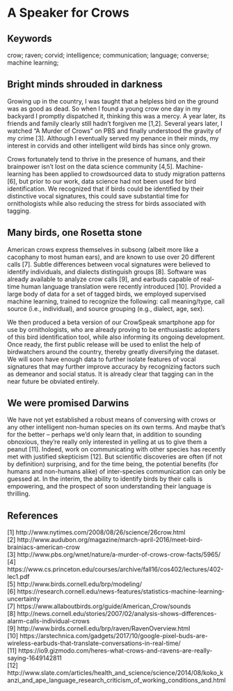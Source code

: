 # A Speaker for Crows {#speaker-for-the-crows}

## Keywords

crow; raven; corvid; intelligence; communication; language; converse; machine learning; 

## Bright minds shrouded in darkness

Growing up in the country, I was taught that a helpless bird on the ground was as good as dead. So when I found a young crow one day in my backyard I promptly dispatched it, thinking this was a mercy. A year later, its friends and family clearly still hadn't forgiven me [1,2]. Several years later, I watched "A Murder of Crows" on PBS and finally understood the gravity of my crime [3]. Although I eventually served my penance in their minds, my interest in corvids and other intelligent wild birds has since only grown. 

Crows fortunately tend to thrive in the presence of humans, and their brainpower isn't lost on the data science community [4,5]. Machine-learning has been applied to crowdsourced data to study migration patterns [6], but prior to our work, data science had not been used for bird identification. We recognized that if birds could be identified by their distinctive vocal signatures, this could save substantial time for ornithologists while also reducing the stress for birds associated with tagging. 

## Many birds, one Rosetta stone

American crows express themselves in subsong (albeit more like a cacophany to most human ears), and are known to use over 20 different calls [7]. Subtle differences between vocal signatures were believed to identify individuals, and dialects distinguish groups [8]. Software was already available to analyze crow calls [9], and earbuds capable of real-time human language translation were recently introduced [10]. Provided a large body of data for a set of tagged birds, we employed supervised machine learning, trained to recognize the following: call meaning/type, call source (i.e., individual), and source grouping (e.g., dialect, age, sex).

We then produced a beta version of our CrowSpeak smartphone app for use by ornithologists, who are already proving to be enthusiastic adopters of this bird identification tool, while also informing its ongoing development. Once ready, the first public release will be used to enlist the help of birdwatchers around the country, thereby greatly diversifying the dataset. We will soon have enough data to further isolate features of vocal signatures that may further improve accuracy by recognizing factors such as demeanor and social status. It is already clear that tagging can in the near future be obviated entirely. 

## We were promised Darwins

We have not yet established a robust means of conversing with crows or any other intelligent non-human species on its own terms. And maybe that's for the better -- perhaps we'd only learn that, in addition to sounding obnoxious, they're really only interested in yelling at us to give them a peanut [11]. Indeed, work on communicating with other species has recently met with justified skepticism [12]. But scientific discoveries are often (if not by definition) surprising, and for the time being, the potential benefits (for humans and non-humans alike) of inter-species communication can only be guessed at. In the interim, the ability to identify birds by their calls is empowering, and the prospect of soon understanding their language is thrilling. 

## References

[1] http://www.nytimes.com/2008/08/26/science/26crow.html  
[2] http://www.audubon.org/magazine/march-april-2016/meet-bird-brainiacs-american-crow  
[3] http://www.pbs.org/wnet/nature/a-murder-of-crows-crow-facts/5965/  
[4] https://www.cs.princeton.edu/courses/archive/fall16/cos402/lectures/402-lec1.pdf  
[5] http://www.birds.cornell.edu/brp/modeling/  
[6] https://research.cornell.edu/news-features/statistics-machine-learning-uncertainty  
[7] https://www.allaboutbirds.org/guide/American_Crow/sounds  
[8] http://news.cornell.edu/stories/2007/02/analysis-shows-differences-alarm-calls-individual-crows  
[9] http://www.birds.cornell.edu/brp/raven/RavenOverview.html  
[10] https://arstechnica.com/gadgets/2017/10/google-pixel-buds-are-wireless-earbuds-that-translate-conversations-in-real-time/  
[11] https://io9.gizmodo.com/heres-what-crows-and-ravens-are-really-saying-1649142811  
[12] http://www.slate.com/articles/health_and_science/science/2014/08/koko_kanzi_and_ape_language_research_criticism_of_working_conditions_and.html

